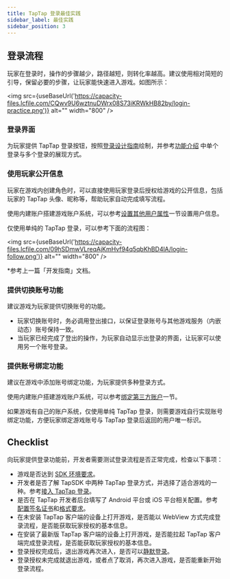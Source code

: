 ```yaml
---
title: TapTap 登录最佳实践
sidebar_label: 最佳实践
sidebar_position: 3
---
```



## 登录流程

玩家在登录时，操作的步骤越少，路径越短，则转化率越高。建议使用相对简短的引导，保留必要的步骤，让玩家能快速进入游戏。如图所示：

<img src={useBaseUrl('https://capacity-files.lcfile.com/CQwv9U6wztnuDWrx08S73iKRWkHB82by/login-practice.png')} alt="" width="800" />

### 登录界面

为玩家提供 TapTap 登录按钮，按照[登录设计指南](/design/)绘制，并参考[功能介绍](/sdk/taptap-login/features/) 中单个登录与多个登录的展现方式。

### 使用玩家公开信息

玩家在游戏内创建角色时，可以直接使用玩家登录后授权给游戏的公开信息，包括玩家的 TapTap 头像、昵称等，帮助玩家自动完成填写流程。

使用内建账户搭建游戏账户系统，可以参考[设置其他用户属性](/sdk/authentication/guide/#设置其他用户属性)一节设置用户信息。

仅使用单纯的 TapTap 登录，可以参考下面的流程图：

<img src={useBaseUrl('https://capacity-files.lcfile.com/09hSDmwVLreqAjKmHvf94q5qbKhBD4lA/login-follow.png')} alt="" width="800" />

*参考上一篇「开发指南」文档。

### 提供切换账号功能

建议游戏为玩家提供切换账号的功能。

- 玩家切换账号时，务必调用登出接口，以保证登录账号与其他游戏服务（内嵌动态）账号保持一致。
- 当玩家已经完成了登出的操作，为玩家自动显示出登录的界面，让玩家可以使用另一个账号登录。

### 提供账号绑定功能

建议在游戏中添加账号绑定功能，为玩家提供多种登录方式。

使用内建账户搭建游戏账户系统，可以参考[绑定第三方账户](/sdk/authentication/guide/#绑定第三方账户)一节。

如果游戏有自己的账户系统，仅使用单纯 TapTap 登录，则需要游戏自行实现账号绑定功能，方便玩家绑定游戏账号与 TapTap 登录后返回的用户唯一标识。

## Checklist

向玩家提供登录功能前，开发者需要测试登录流程是否正常完成，检查以下事项：

* 游戏是否达到 [SDK 环境要求](/sdk/start/quickstart/#环境要求)。
* 开发者是否了解 TapSDK 中两种 TapTap 登录方式，并选择了适合游戏的一种。参考[接入 TapTap 登录](/sdk/taptap-login/guide/start/)。
* 是否在 TapTap 开发者后台填写了 Android 平台或 iOS 平台相关配置。参考[配置签名证书](/sdk/start/quickstart/#配置签名证书)和[格式要求](/sdk/taptap-login/features/#配置签名证书)。
* 在未安装 TapTap 客户端的设备上打开游戏，是否能以 WebView 方式完成登录流程，是否能获取玩家授权的基本信息。
* 在安装了最新版 TapTap 客户端的设备上打开游戏，是否能拉起 TapTap 客户端完成登录流程，是否能获取玩家授权的基本信息。
* 登录授权完成后，退出游戏再次进入，是否可以[静默登录](/sdk/taptap-login/features/#实现静默登录)。
* 登录授权未完成就退出游戏，或者点了取消，再次进入游戏，是否能重新开始登录流程。
